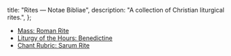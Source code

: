   title: "Rites — Notae Bibliae",
  description: "A collection of Christian liturgical rites.",
};

<Initial text="Rites" />

* [Mass: Roman Rite](/liturgy/rites/mass-roman-rite)
* [Liturgy of the Hours: Benedictine](/liturgy/rites/liturgy-of-the-hours-benedictine)
* [Chant Rubric: Sarum Rite](/liturgy/rites/chant-rubric-sarum-rite)
